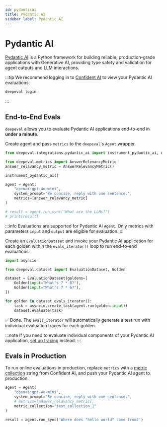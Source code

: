 ```yaml
---
id: pydanticai
title: Pydantic AI
sidebar_label: Pydantic AI
---
```



# Pydantic AI

[Pydantic AI](https://ai.pydantic.dev/) is a Python framework for building reliable, production-grade applications with Generative AI, providing type safety and validation for agent outputs and LLM interactions.

:::tip
We recommend logging in to [Confident AI](https://app.confident-ai.com) to view your Pydantic AI evaluations.

```bash
deepeval login
```

:::

## End-to-End Evals

`deepeval` allows you to evaluate Pydantic AI applications end-to-end in **under a minute**.

<Timeline>

<TimelineItem title="Configure Pydantic AI">

Create agent and pass `metrics` to the `deepeval`'s `Agent` wrapper.

```python title="main.py" showLineNumbers {3,4,11}
from deepeval.integrations.pydantic_ai import instrument_pydantic_ai, Agent

from deepeval.metrics import AnswerRelevancyMetric
answer_relavancy_metric = AnswerRelevancyMetric()

instrument_pydantic_ai()

agent = Agent(
    "openai:gpt-4o-mini",
    system_prompt="Be concise, reply with one sentence.",
    metrics=[answer_relavancy_metric]
)

# result = agent.run_sync("What are the LLMs?")
# print(result)
```

:::info
Evaluations are supported for Pydantic AI `Agent`. Only metrics with parameters `input` and `output` are eligible for evaluation.
:::

</TimelineItem>
<TimelineItem title="Run evaluations">

Create an `EvaluationDataset` and invoke your Pydantic AI application for each golden within the `evals_iterator()` loop to run end-to-end evaluations.

<Tabs groupId="pydantic_ai">
<TabItem value="asynchronous" label="Asynchronous">

```python title="main.py" showLineNumbers
import asyncio

from deepeval.dataset import EvaluationDataset, Golden

dataset = EvaluationDataset(goldens=[
    Golden(input="What's 7 * 8?"),
    Golden(input="What's 7 * 6?"),
])

for golden in dataset.evals_iterator():
    task = asyncio.create_task(agent.run(golden.input))
    dataset.evaluate(task)
```

</TabItem>
</Tabs>

✅ Done. The `evals_iterator` will automatically generate a test run with individual evaluation traces for each golden.

</TimelineItem>

</Timeline>

:::note
If you need to evaluate individual components of your Pydantic AI application, [set up tracing](/docs/evaluation-llm-tracing) instead.
:::

## Evals in Production

To run online evaluations in production, replace `metrics` with a [metric collection](https://documentation.confident-ai.com/docs/llm-tracing/evaluations#online-evaluations) string from Confident AI, and push your Pydantic AI agent to production.

```python filename="main.py" showLineNumbers
agent = Agent(
    "openai:gpt-4o-mini",
    system_prompt="Be concise, reply with one sentence.",
    # metrics=[answer_relavancy_metric],
    metric_collection="test_collection_1"
)

result = agent.run_sync('Where does "hello world" come from?')
```

